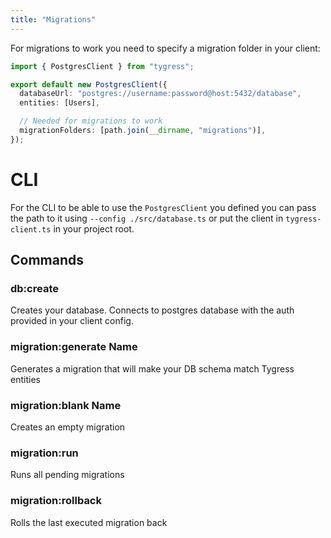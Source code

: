 ```yaml
---
title: "Migrations"
---
```


For migrations to work you need to specify a migration folder in your client:
```typescript tygress-client.ts
import { PostgresClient } from "tygress";

export default new PostgresClient({
  databaseUrl: "postgres://username:password@host:5432/database",
  entities: [Users],

  // Needed for migrations to work
  migrationFolders: [path.join(__dirname, "migrations")],
});
```

# CLI

For the CLI to be able to use the `PostgresClient` you defined you can pass the path to it using `--config ./src/database.ts` or put the client in `tygress-client.ts` in your project root.


## Commands

### db:create
Creates your database. Connects to postgres database with the auth provided in your client config.

### migration:generate Name
Generates a migration that will make your DB schema match Tygress entities 

### migration:blank Name
Creates an empty migration

### migration:run
Runs all pending migrations

### migration:rollback
Rolls the last executed migration back
